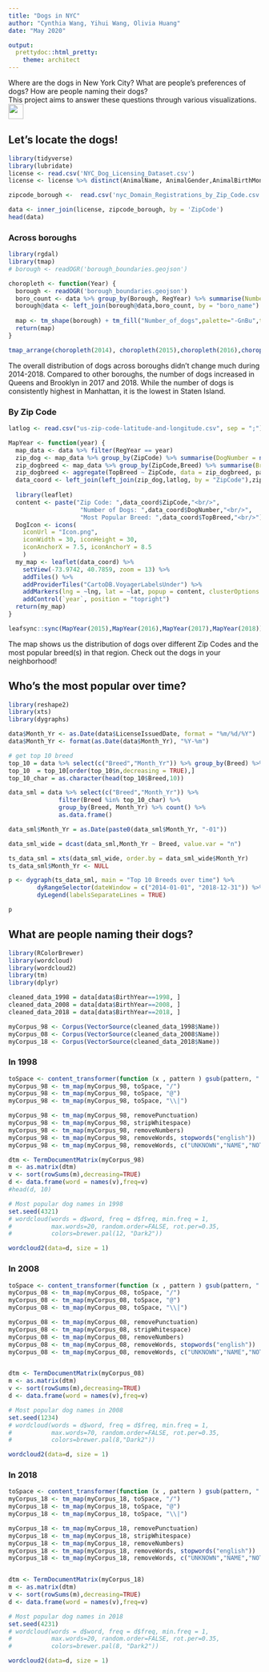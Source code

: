 ```yaml
---
title: "Dogs in NYC"
author: "Cynthia Wang, Yihui Wang, Olivia Huang"
date: "May 2020"

output:
  prettydoc::html_pretty:
    theme: architect
---
```


Where are the dogs in New York City? What are people's preferences of dogs? How are people naming their dogs?  
This project aims to answer these questions through various visualizations.  ![ ](paw.png){width=30px}


## Let's locate the dogs!

```r
library(tidyverse)
library(lubridate)
license <- read.csv('NYC_Dog_Licensing_Dataset.csv')
license <- license %>% distinct(AnimalName, AnimalGender,AnimalBirthMonth,BreedName, .keep_all = TRUE) %>% select(Name = AnimalName, Gender = AnimalGender,BirthYear = AnimalBirthMonth, Breed = BreedName, ZipCode, LicenseIssuedDate) %>% mutate(RegYear = year(as.POSIXct(LicenseIssuedDate,format = "%m/%d/%Y")))
```


```r
zipcode_borough <-  read.csv('nyc_Domain_Registrations_by_Zip_Code.csv') %>% mutate(ZipCode = as.numeric(as.character(ZIP.Code))) %>% select(ZipCode, Borough)
```

```r
data <- inner_join(license, zipcode_borough, by = 'ZipCode')
head(data)
```

### Across boroughs
```r
library(rgdal)
library(tmap)
# borough <- readOGR('borough_boundaries.geojson')

choropleth <- function(Year) {
  borough <- readOGR('borough_boundaries.geojson')
  boro_count <- data %>% group_by(Borough, RegYear) %>% summarise(Number_of_dogs = n()) %>% mutate(year = as.character(RegYear), Number_of_dogs = as.numeric(Number_of_dogs)) %>% select(boro_name = Borough, year, Number_of_dogs) %>% filter(year == as.character(Year))
  borough@data <- left_join(borough@data,boro_count, by = "boro_name")
  
  map <- tm_shape(borough) + tm_fill("Number_of_dogs",palette="-GnBu",title = "Number of Dogs") + tm_layout(title = Year,legend.outside=TRUE)
  return(map)
}

tmap_arrange(choropleth(2014), choropleth(2015),choropleth(2016),choropleth(2017),choropleth(2018))
```

The overall distribution of dogs across boroughs didn't change much during 2014-2018. Compared to other boroughs, the number of dogs increased in Queens and Brooklyn in 2017 and 2018. While the number of dogs is consistently highest in Manhattan, it is the lowest in Staten Island.

### By Zip Code

```r
latlog <- read.csv("us-zip-code-latitude-and-longitude.csv", sep = ";") %>% select(ZipCode = Zip, lat = Latitude, lng = Longitude)

MapYear <- function(year) {
  map_data <- data %>% filter(RegYear == year)
  zip_dog <- map_data %>% group_by(ZipCode) %>% summarise(DogNumber = n())
  zip_dogbreed <- map_data %>% group_by(ZipCode,Breed) %>% summarise(BreedNumber = n()) %>% top_n(1, wt = BreedNumber) %>% select(ZipCode, TopBreed = Breed)
  zip_dogbreed <- aggregate(TopBreed ~ ZipCode, data = zip_dogbreed, paste, collapse = ";")
  data_coord <- left_join(left_join(zip_dog,latlog, by = "ZipCode"),zip_dogbreed, by = "ZipCode") %>% filter(!is.na(lat) & !is.na(lng))
  
  library(leaflet)
  content <- paste("Zip Code: ",data_coord$ZipCode,"<br/>",
                    "Number of Dogs: ",data_coord$DogNumber,"<br/>",
                    "Most Popular Breed: ",data_coord$TopBreed,"<br/>")
  DogIcon <- icons(
    iconUrl = "Icon.png",
    iconWidth = 30, iconHeight = 30,
    iconAnchorX = 7.5, iconAnchorY = 8.5
    )
  my_map <- leaflet(data_coord) %>% 
    setView(-73.9742, 40.7859, zoom = 13) %>% 
    addTiles() %>% 
    addProviderTiles("CartoDB.VoyagerLabelsUnder") %>% 
    addMarkers(lng = ~lng, lat = ~lat, popup = content, clusterOptions = markerClusterOptions(), icon = DogIcon) %>%
    addControl(`year`, position = "topright")
  return(my_map)
}

leafsync::sync(MapYear(2015),MapYear(2016),MapYear(2017),MapYear(2018))
```  
The map shows us the distribution of dogs over different Zip Codes and the most popular breed(s) in that region. Check out the dogs in your neighborhood!  


## Who's the most popular over time?

```r
library(reshape2)
library(xts)
library(dygraphs)

data$Month_Yr <- as.Date(data$LicenseIssuedDate, format = "%m/%d/%Y")
data$Month_Yr <- format(as.Date(data$Month_Yr), "%Y-%m")

# get top 10 breed 
top_10 = data %>% select(c("Breed","Month_Yr")) %>% group_by(Breed) %>% count()  
top_10  = top_10[order(top_10$n,decreasing = TRUE),]
top_10_char = as.character(head(top_10$Breed,10))

data_sml = data %>% select(c("Breed","Month_Yr")) %>% 
              filter(Breed %in% top_10_char) %>% 
              group_by(Breed, Month_Yr) %>% count() %>%
              as.data.frame()

data_sml$Month_Yr = as.Date(paste0(data_sml$Month_Yr, "-01"))

data_sml_wide = dcast(data_sml,Month_Yr ~ Breed, value.var = "n")

ts_data_sml = xts(data_sml_wide, order.by = data_sml_wide$Month_Yr) 
ts_data_sml$Month_Yr <- NULL

p <- dygraph(ts_data_sml, main = "Top 10 Breeds over time") %>%
        dyRangeSelector(dateWindow = c("2014-01-01", "2018-12-31")) %>%
        dyLegend(labelsSeparateLines = TRUE)

p
```



## What are people naming their dogs?

```r
library(RColorBrewer)
library(wordcloud)
library(wordcloud2)
library(tm)
library(dplyr)
```


```r
cleaned_data_1998 = data[data$BirthYear==1998, ]
cleaned_data_2008 = data[data$BirthYear==2008, ]
cleaned_data_2018 = data[data$BirthYear==2018, ]

myCorpus_98 <- Corpus(VectorSource(cleaned_data_1998$Name))
myCorpus_08 <- Corpus(VectorSource(cleaned_data_2008$Name))
myCorpus_18 <- Corpus(VectorSource(cleaned_data_2018$Name))
```


### In 1998

```r
toSpace <- content_transformer(function (x , pattern ) gsub(pattern, " ", x))
myCorpus_98 <- tm_map(myCorpus_98, toSpace, "/")
myCorpus_98 <- tm_map(myCorpus_98, toSpace, "@")
myCorpus_98 <- tm_map(myCorpus_98, toSpace, "\\|")

myCorpus_98 <- tm_map(myCorpus_98, removePunctuation)
myCorpus_98 <- tm_map(myCorpus_98, stripWhitespace)
myCorpus_98 <- tm_map(myCorpus_98, removeNumbers)
myCorpus_98 <- tm_map(myCorpus_98, removeWords, stopwords("english"))
myCorpus_98 <- tm_map(myCorpus_98, removeWords, c("UNKNOWN","NAME","NOT",'unknown','name','not')) 

dtm <- TermDocumentMatrix(myCorpus_98)
m <- as.matrix(dtm)
v <- sort(rowSums(m),decreasing=TRUE)
d <- data.frame(word = names(v),freq=v)
#head(d, 10)

# Most popular dog names in 1998
set.seed(4321)
# wordcloud(words = d$word, freq = d$freq, min.freq = 1,
#           max.words=20, random.order=FALSE, rot.per=0.35,
#           colors=brewer.pal(12, "Dark2"))

wordcloud2(data=d, size = 1)
```

### In 2008

```r
toSpace <- content_transformer(function (x , pattern ) gsub(pattern, " ", x))
myCorpus_08 <- tm_map(myCorpus_08, toSpace, "/")
myCorpus_08 <- tm_map(myCorpus_08, toSpace, "@")
myCorpus_08 <- tm_map(myCorpus_08, toSpace, "\\|")

myCorpus_08 <- tm_map(myCorpus_08, removePunctuation)
myCorpus_08 <- tm_map(myCorpus_08, stripWhitespace)
myCorpus_08 <- tm_map(myCorpus_08, removeNumbers)
myCorpus_08 <- tm_map(myCorpus_08, removeWords, stopwords("english"))
myCorpus_08 <- tm_map(myCorpus_08, removeWords, c("UNKNOWN","NAME","NOT",'PROVIDED','unknown','name','not')) 


dtm <- TermDocumentMatrix(myCorpus_08)
m <- as.matrix(dtm)
v <- sort(rowSums(m),decreasing=TRUE)
d <- data.frame(word = names(v),freq=v)

# Most popular dog names in 2008
set.seed(1234)
# wordcloud(words = d$word, freq = d$freq, min.freq = 1,
#           max.words=70, random.order=FALSE, rot.per=0.35,
#           colors=brewer.pal(8,"Dark2"))

wordcloud2(data=d, size = 1)
```

### In 2018

```r
toSpace <- content_transformer(function (x , pattern ) gsub(pattern, " ", x))
myCorpus_18 <- tm_map(myCorpus_18, toSpace, "/")
myCorpus_18 <- tm_map(myCorpus_18, toSpace, "@")
myCorpus_18 <- tm_map(myCorpus_18, toSpace, "\\|")

myCorpus_18 <- tm_map(myCorpus_18, removePunctuation)
myCorpus_18 <- tm_map(myCorpus_18, stripWhitespace)
myCorpus_18 <- tm_map(myCorpus_18, removeNumbers)
myCorpus_18 <- tm_map(myCorpus_18, removeWords, stopwords("english"))
myCorpus_18 <- tm_map(myCorpus_18, removeWords, c("UNKNOWN","NAME","NOT",'PROVIDED','NONE','unknown','name','not','provided','none')) 


dtm <- TermDocumentMatrix(myCorpus_18)
m <- as.matrix(dtm)
v <- sort(rowSums(m),decreasing=TRUE)
d <- data.frame(word = names(v),freq=v)

# Most popular dog names in 2018
set.seed(4231)
# wordcloud(words = d$word, freq = d$freq, min.freq = 1,
#           max.words=20, random.order=FALSE, rot.per=0.35,
#           colors=brewer.pal(8, "Dark2"))

wordcloud2(data=d, size = 1)
```
